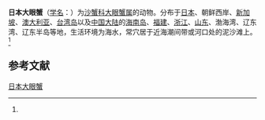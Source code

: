 {{Speciesbox
| name = 日本大眼蟹
| status = 
| status_system = 
| image = 
| genus = Macrophthalmus
| species = japonicus
| authority = (de Haan, 1835)<ref name='id11943'>{{cite web| url =http://www.bioinfo.cn/db05/BjdwSpecies.php?action=view&id=11943| title =日本大眼蟹| work =《中国动物物种编目数据库》| publisher =中国科学院微生物研究所| author =中国科学院动物研究所| accessdate =2009-04-28| deadurl =yes| archiveurl =https://web.archive.org/web/20160305052617/http://www.bioinfo.cn/db05/BjdwSpecies.php?action=view&id=11943| archivedate =2016-03-05}}</ref>
}}

'''日本大眼蟹'''（[[学名|学名]]：{{lang|la|''Macrophthalmus japonicus''}}）为[[沙蟹科|沙蟹科]][[大眼蟹属|大眼蟹属]]的动物。分布于[[日本|日本]]、朝鲜西岸、[[新加坡|新加坡]]、[[澳大利亚|澳大利亚]]、[[台湾岛|台湾岛]]以及[[中国大陆|中国大陆]]的[[海南岛|海南岛]]、[[福建|福建]]、[[浙江|浙江]]、[[山东|山东]]、渤海湾、辽东湾、辽东半岛等地，生活环境为海水，常穴居于近海潮间带或河口处的泥沙滩上。<ref name='id11943'/>

== 参考文献 ==
{{reflist}}

{{Wikispecies|Macrophthalmus japonicus}}
{{Taxonbar|from=Q11086337}}

[[Category:大眼蟹属|日本大眼蟹]]


{{螃蟹小作品}}